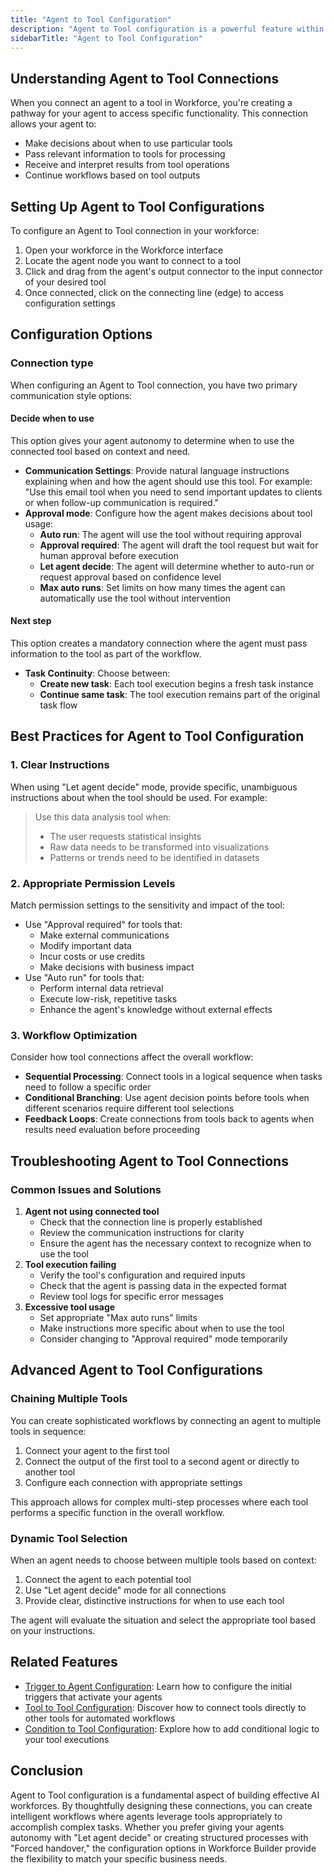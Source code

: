 ```yaml
---
title: "Agent to Tool Configuration"
description: "Agent to Tool configuration is a powerful feature within Workforce that enables you to establish connections between your AI agents and the tools they need to complete tasks. "
sidebarTitle: "Agent to Tool Configuration"
---
```


## Understanding Agent to Tool Connections

When you connect an agent to a tool in Workforce, you're creating a pathway for your agent to access specific functionality. This connection allows your agent to:

- Make decisions about when to use particular tools
- Pass relevant information to tools for processing
- Receive and interpret results from tool operations
- Continue workflows based on tool outputs

## Setting Up Agent to Tool Configurations

To configure an Agent to Tool connection in your workforce:

1. Open your workforce in the Workforce interface
2. Locate the agent node you want to connect to a tool
3. Click and drag from the agent's output connector to the input connector of your desired tool
4. Once connected, click on the connecting line (edge) to access configuration settings

## Configuration Options

### Connection type

When configuring an Agent to Tool connection, you have two primary communication style options:

#### Decide when to use

This option gives your agent autonomy to determine when to use the connected tool based on context and need.

- **Communication Settings**: Provide natural language instructions explaining when and how the agent should use this tool. For example: "Use this email tool when you need to send important updates to clients or when follow-up communication is required."
- **Approval mode**: Configure how the agent makes decisions about tool usage:
  - **Auto run**: The agent will use the tool without requiring approval
  - **Approval required**: The agent will draft the tool request but wait for human approval before execution
  - **Let agent decide**: The agent will determine whether to auto-run or request approval based on confidence level
  - **Max auto runs**: Set limits on how many times the agent can automatically use the tool without intervention

#### Next step

This option creates a mandatory connection where the agent must pass information to the tool as part of the workflow.

- **Task Continuity**: Choose between:
  - **Create new task**: Each tool execution begins a fresh task instance
  - **Continue same task**: The tool execution remains part of the original task flow

## Best Practices for Agent to Tool Configuration

### 1. Clear Instructions

When using "Let agent decide" mode, provide specific, unambiguous instructions about when the tool should be used. For example:

> Use this data analysis tool when:
>
> - The user requests statistical insights
> - Raw data needs to be transformed into visualizations
> - Patterns or trends need to be identified in datasets

### 2. Appropriate Permission Levels

Match permission settings to the sensitivity and impact of the tool:

- Use "Approval required" for tools that:
  - Make external communications
  - Modify important data
  - Incur costs or use credits
  - Make decisions with business impact
- Use "Auto run" for tools that:
  - Perform internal data retrieval
  - Execute low-risk, repetitive tasks
  - Enhance the agent's knowledge without external effects

### 3. Workflow Optimization

Consider how tool connections affect the overall workflow:

- **Sequential Processing**: Connect tools in a logical sequence when tasks need to follow a specific order
- **Conditional Branching**: Use agent decision points before tools when different scenarios require different tool selections
- **Feedback Loops**: Create connections from tools back to agents when results need evaluation before proceeding

## Troubleshooting Agent to Tool Connections

### Common Issues and Solutions

1. **Agent not using connected tool**
   - Check that the connection line is properly established
   - Review the communication instructions for clarity
   - Ensure the agent has the necessary context to recognize when to use the tool
2. **Tool execution failing**
   - Verify the tool's configuration and required inputs
   - Check that the agent is passing data in the expected format
   - Review tool logs for specific error messages
3. **Excessive tool usage**
   - Set appropriate "Max auto runs" limits
   - Make instructions more specific about when to use the tool
   - Consider changing to "Approval required" mode temporarily

## Advanced Agent to Tool Configurations

### Chaining Multiple Tools

You can create sophisticated workflows by connecting an agent to multiple tools in sequence:

1. Connect your agent to the first tool
2. Connect the output of the first tool to a second agent or directly to another tool
3. Configure each connection with appropriate settings

This approach allows for complex multi-step processes where each tool performs a specific function in the overall workflow.

### Dynamic Tool Selection

When an agent needs to choose between multiple tools based on context:

1. Connect the agent to each potential tool
2. Use "Let agent decide" mode for all connections
3. Provide clear, distinctive instructions for when to use each tool

The agent will evaluate the situation and select the appropriate tool based on your instructions.

## Related Features

- [Trigger to Agent Configuration](https://relevanceai.com/docs/workforce-builder/configurations/trigger-to-agent): Learn how to configure the initial triggers that activate your agents
- [Tool to Tool Configuration](https://relevanceai.com/docs/workforce-builder/configurations/tool-to-tool): Discover how to connect tools directly to other tools for automated workflows
- [Condition to Tool Configuration](https://relevanceai.com/docs/workforce-builder/configurations/condition-to-tool): Explore how to add conditional logic to your tool executions

## Conclusion

Agent to Tool configuration is a fundamental aspect of building effective AI workforces. By thoughtfully designing these connections, you can create intelligent workflows where agents leverage tools appropriately to accomplish complex tasks. Whether you prefer giving your agents autonomy with "Let agent decide" or creating structured processes with "Forced handover," the configuration options in Workforce Builder provide the flexibility to match your specific business needs.